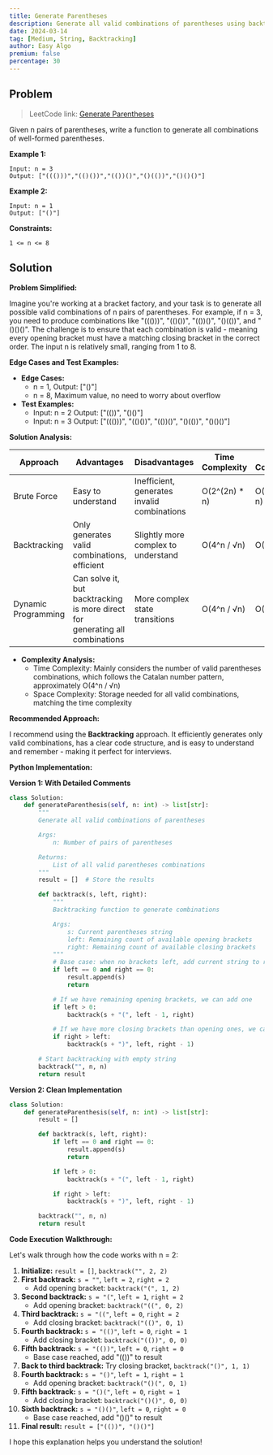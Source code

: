 ```yaml
---
title: Generate Parentheses
description: Generate all valid combinations of parentheses using backtracking algorithm, ensuring proper matching of opening and closing brackets.
date: 2024-03-14
tag: [Medium, String, Backtracking]
author: Easy Algo
premium: false
percentage: 30
---
```


## Problem

> LeetCode link: [Generate Parentheses](https://leetcode.com/problems/generate-parentheses/)

Given n pairs of parentheses, write a function to generate all combinations of well-formed parentheses.

**Example 1:**
```
Input: n = 3
Output: ["((()))","(()())","(())()","()(())","()()()"]
```

**Example 2:**
```
Input: n = 1
Output: ["()"]
```

**Constraints:**
```
1 <= n <= 8
```

## Solution

**Problem Simplified:**

Imagine you're working at a bracket factory, and your task is to generate all possible valid combinations of n pairs of parentheses. For example, if n = 3, you need to produce combinations like "((()))", "(()())", "(())()", "()(())", and "()()()". The challenge is to ensure that each combination is valid - meaning every opening bracket must have a matching closing bracket in the correct order. The input n is relatively small, ranging from 1 to 8.

**Edge Cases and Test Examples:**

*   **Edge Cases:**
    *   n = 1, Output: ["()"]
    *   n = 8, Maximum value, no need to worry about overflow
*   **Test Examples:**
    *   Input: n = 2
        Output: ["(())", "()()"]
    *   Input: n = 3
        Output: ["((()))", "(()())", "(())()", "()(())", "()()()"]

**Solution Analysis:**

| Approach | Advantages | Disadvantages | Time Complexity | Space Complexity |
| -------- | ---------- | ------------- | -------------- | ---------------- |
| Brute Force | Easy to understand | Inefficient, generates invalid combinations | O(2^(2n) * n) | O(2^(2n) * n) |
| Backtracking | Only generates valid combinations, efficient | Slightly more complex to understand | O(4^n / √n) | O(4^n / √n) |
| Dynamic Programming | Can solve it, but backtracking is more direct for generating all combinations | More complex state transitions | O(4^n / √n) | O(4^n / √n) |

*   **Complexity Analysis:**
    *   Time Complexity: Mainly considers the number of valid parentheses combinations, which follows the Catalan number pattern, approximately O(4^n / √n)
    *   Space Complexity: Storage needed for all valid combinations, matching the time complexity

**Recommended Approach:**

I recommend using the **Backtracking** approach. It efficiently generates only valid combinations, has a clear code structure, and is easy to understand and remember - making it perfect for interviews.

**Python Implementation:**

**Version 1: With Detailed Comments**

```python
class Solution:
    def generateParenthesis(self, n: int) -> list[str]:
        """
        Generate all valid combinations of parentheses

        Args:
            n: Number of pairs of parentheses

        Returns:
            List of all valid parentheses combinations
        """
        result = []  # Store the results

        def backtrack(s, left, right):
            """
            Backtracking function to generate combinations

            Args:
                s: Current parentheses string
                left: Remaining count of available opening brackets
                right: Remaining count of available closing brackets
            """
            # Base case: when no brackets left, add current string to result
            if left == 0 and right == 0:
                result.append(s)
                return

            # If we have remaining opening brackets, we can add one
            if left > 0:
                backtrack(s + "(", left - 1, right)

            # If we have more closing brackets than opening ones, we can add a closing bracket
            if right > left:
                backtrack(s + ")", left, right - 1)

        # Start backtracking with empty string
        backtrack("", n, n)
        return result
```

**Version 2: Clean Implementation**

```python
class Solution:
    def generateParenthesis(self, n: int) -> list[str]:
        result = []

        def backtrack(s, left, right):
            if left == 0 and right == 0:
                result.append(s)
                return

            if left > 0:
                backtrack(s + "(", left - 1, right)

            if right > left:
                backtrack(s + ")", left, right - 1)

        backtrack("", n, n)
        return result
```

**Code Execution Walkthrough:**

Let's walk through how the code works with n = 2:

1.  **Initialize:** `result = []`, `backtrack("", 2, 2)`
2.  **First backtrack:** `s = ""`, `left = 2`, `right = 2`
    *   Add opening bracket: `backtrack("(", 1, 2)`
3.  **Second backtrack:** `s = "("`, `left = 1`, `right = 2`
    *   Add opening bracket: `backtrack("((", 0, 2)`
4.  **Third backtrack:** `s = "(("`, `left = 0`, `right = 2`
    *   Add closing bracket: `backtrack("(()", 0, 1)`
5.  **Fourth backtrack:** `s = "(()"`, `left = 0`, `right = 1`
    *   Add closing bracket: `backtrack("(())", 0, 0)`
6.  **Fifth backtrack:** `s = "(())"`, `left = 0`, `right = 0`
    *   Base case reached, add "(())" to result
7.  **Back to third backtrack:** Try closing bracket, `backtrack("()", 1, 1)`
8.  **Fourth backtrack:** `s = "()"`, `left = 1`, `right = 1`
    *   Add opening bracket: `backtrack("()(", 0, 1)`
9.  **Fifth backtrack:** `s = "()("`, `left = 0`, `right = 1`
    *   Add closing bracket: `backtrack("()()", 0, 0)`
10. **Sixth backtrack:** `s = "()()"`, `left = 0`, `right = 0`
    *   Base case reached, add "()()" to result
11. **Final result:** `result = ["(())", "()()"]`

I hope this explanation helps you understand the solution!